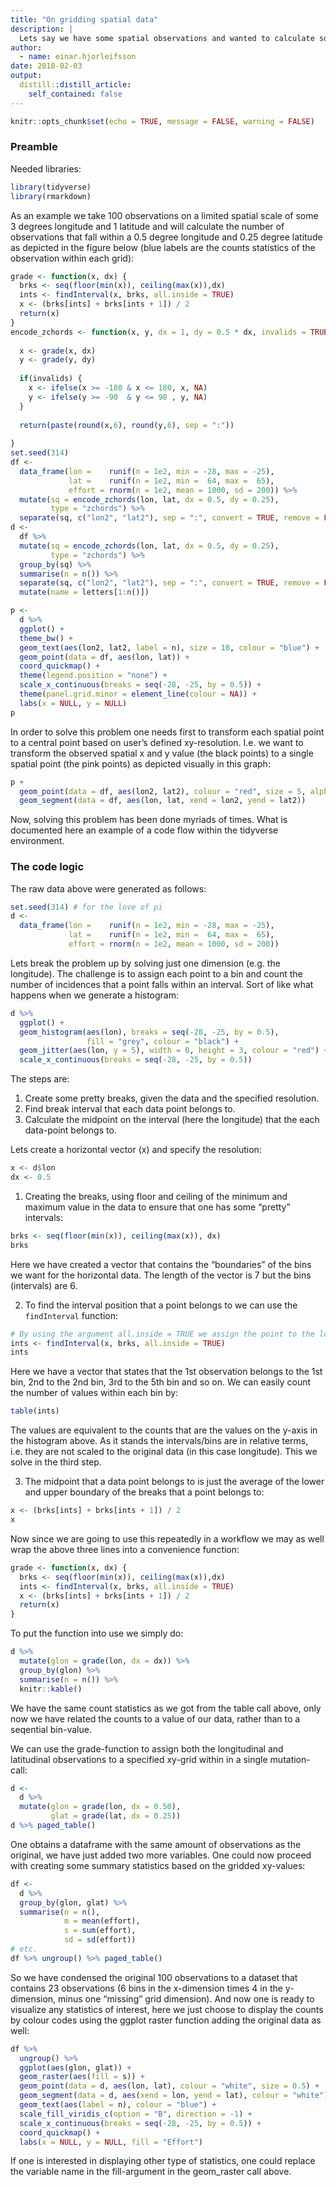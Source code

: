 ```yaml
---
title: "On gridding spatial data"
description: |
  Lets say we have some spatial observations and wanted to calculate some summary metric (count, sum, mean, variance, ...) based on specified spacial gridding of the raw data.
author:
  - name: einar.hjorleifsson
date: 2018-02-03
output:
  distill::distill_article:
    self_contained: false
---
```


```r
knitr::opts_chunk$set(echo = TRUE, message = FALSE, warning = FALSE)
```

### Preamble

Needed libraries:

```r
library(tidyverse)
library(rmarkdown)
```

As an example we take 100 observations on a limited spatial scale of some 3 degrees longitude and 1 latitude and will calculate the number of observations that fall within a 0.5 degree longitude and 0.25 degree latitude as depicted in the figure below (blue labels are the counts statistics of the observation within each grid):

```r
grade <- function(x, dx) {
  brks <- seq(floor(min(x)), ceiling(max(x)),dx)
  ints <- findInterval(x, brks, all.inside = TRUE)
  x <- (brks[ints] + brks[ints + 1]) / 2
  return(x)
}
encode_zchords <- function(x, y, dx = 1, dy = 0.5 * dx, invalids = TRUE) {
  
  x <- grade(x, dx)
  y <- grade(y, dy)
  
  if(invalids) {
    x <- ifelse(x >= -180 & x <= 180, x, NA)
    y <- ifelse(y >= -90  & y <= 90 , y, NA)
  }
  
  return(paste(round(x,6), round(y,6), sep = ":"))
  
}
set.seed(314)
df <- 
  data_frame(lon =    runif(n = 1e2, min = -28, max = -25),
             lat =    runif(n = 1e2, min =  64, max =  65),
             effort = rnorm(n = 1e2, mean = 1000, sd = 200)) %>% 
  mutate(sq = encode_zchords(lon, lat, dx = 0.5, dy = 0.25),
         type = "zchords") %>% 
  separate(sq, c("lon2", "lat2"), sep = ":", convert = TRUE, remove = FALSE)
d <- 
  df %>% 
  mutate(sq = encode_zchords(lon, lat, dx = 0.5, dy = 0.25),
         type = "zchords") %>% 
  group_by(sq) %>% 
  summarise(n = n()) %>%
  separate(sq, c("lon2", "lat2"), sep = ":", convert = TRUE, remove = FALSE) %>% 
  mutate(name = letters[1:n()])

p <- 
  d %>% 
  ggplot() +
  theme_bw() +
  geom_text(aes(lon2, lat2, label = n), size = 10, colour = "blue") +
  geom_point(data = df, aes(lon, lat)) +
  coord_quickmap() +
  theme(legend.position = "none") +
  scale_x_continuous(breaks = seq(-28, -25, by = 0.5)) +
  theme(panel.grid.minor = element_line(colour = NA)) +
  labs(x = NULL, y = NULL)
p
```

In order to solve this problem one needs first to transform each spatial point to a central point based on user's defined xy-resolution. I.e. we want to transform the observed spatial x and y value (the black points) to a single spatial point (the pink points) as depicted visually in this graph:


```r
p +
  geom_point(data = df, aes(lon2, lat2), colour = "red", size = 5, alpha = 0.1) +
  geom_segment(data = df, aes(lon, lat, xend = lon2, yend = lat2))
```

Now, solving this problem has been done myriads of times. What is documented here an example of a code flow within the tidyverse environment.

### The code logic

The raw data above were generated as follows:

```r
set.seed(314) # for the love of pi
d <- 
  data_frame(lon =    runif(n = 1e2, min = -28, max = -25),
             lat =    runif(n = 1e2, min =  64, max =  65),
             effort = rnorm(n = 1e2, mean = 1000, sd = 200))
```

Lets break the problem up by solving just one dimension (e.g. the longitude). The challenge is to assign each point to a bin and count the number of incidences that a point falls within an interval. Sort of like what happens when we generate a histogram:

```r
d %>% 
  ggplot() +
  geom_histogram(aes(lon), breaks = seq(-28, -25, by = 0.5), 
                 fill = "grey", colour = "black") +
  geom_jitter(aes(lon, y = 5), width = 0, height = 3, colour = "red") +
  scale_x_continuous(breaks = seq(-28, -25, by = 0.5))
```

The steps are:

1. Create some pretty breaks, given the data and the specified resolution.
2. Find break interval that each data point belongs to.
3. Calculate the midpoint on the interval (here the longitude) that the each data-point belongs to.
  
  
Lets create a horizontal vector (x) and specify the resolution:

```r
x <- d$lon
dx <- 0.5
```

1. Creating the breaks, using floor and ceiling of the minimum and maximum value in the data to ensure that one has some "pretty" intervals:

```r
brks <- seq(floor(min(x)), ceiling(max(x)), dx)
brks
```

Here we have created a vector that contains the "boundaries" of the bins we want for the horizontal data. The length of the vector is 7 but the bins (intervals) are 6.

2. To find the interval position that a point belongs to we can use the `findInterval` function:

```r
# By using the argument all.inside = TRUE we assign the point to the lower break/interval position.
ints <- findInterval(x, brks, all.inside = TRUE)
ints
```

Here we have a vector that states that the 1st observation belongs to the 1st bin, 2nd to the 2nd bin, 3rd to the 5th bin and so on. We can easily count the number of values within each bin by:

```r
table(ints)
```

The values are equivalent to the counts that are the values on the y-axis in the histogram above. As it stands the intervals/bins are in relative terms, i.e. they are not scaled to the original data (in this case longitude). This we solve in the third step.

3. The midpoint that a data point belongs to is just the average of the lower and upper boundary of the breaks that a point belongs to:

```r
x <- (brks[ints] + brks[ints + 1]) / 2
x
```

Now since we are going to use this repeatedly in a workflow we may as well wrap the above three lines into a convenience function:

```r
grade <- function(x, dx) {
  brks <- seq(floor(min(x)), ceiling(max(x)),dx)
  ints <- findInterval(x, brks, all.inside = TRUE)
  x <- (brks[ints] + brks[ints + 1]) / 2
  return(x)
}
```

To put the function into use we simply do:

```r
d %>% 
  mutate(glon = grade(lon, dx = dx)) %>% 
  group_by(glon) %>% 
  summarise(n = n()) %>% 
  knitr::kable()
```

We have the same count statistics as we got from the table call above, only now we have related the counts to a value of our data, rather than to a seqential bin-value.

We can use the grade-function to assign both the longitudinal and latitudinal observations to a specified xy-grid within in a single mutation-call:

```r
d <- 
  d %>% 
  mutate(glon = grade(lon, dx = 0.50),
         glat = grade(lat, dx = 0.25))
d %>% paged_table()
```

One obtains a dataframe with the same amount of observations as the original, we have just added two more variables. One could now proceed with creating some summary statistics based on the gridded xy-values:

```r
df <-
  d %>% 
  group_by(glon, glat) %>% 
  summarise(n = n(),
            m = mean(effort),
            s = sum(effort),
            sd = sd(effort))
# etc.
df %>% ungroup() %>% paged_table()
```

So we have condensed the original 100 observations to a dataset that contains 23 observations (6 bins in the x-dimension times 4 in the y-dimension, minus one "missing" grid dimension). And now one is ready to visualize any statistics of interest, here we just choose to display the counts by colour codes using the ggplot raster function adding the original data as well:

```r
df %>% 
  ungroup() %>% 
  ggplot(aes(glon, glat)) +
  geom_raster(aes(fill = s)) +
  geom_point(data = d, aes(lon, lat), colour = "white", size = 0.5) +
  geom_segment(data = d, aes(xend = lon, yend = lat), colour = "white") +
  geom_text(aes(label = n), colour = "blue") +
  scale_fill_viridis_c(option = "B", direction = -1) +
  scale_x_continuous(breaks = seq(-28, -25, by = 0.5)) +
  coord_quickmap() +
  labs(x = NULL, y = NULL, fill = "Effort")
```


If one is interested in displaying other type of statistics, one could replace the variable name in the fill-argument in the geom_raster call above.
